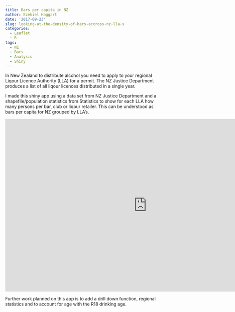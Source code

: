 ```yaml
---
title: Bars per capita in NZ
author: Ezekiel Haggart
date: '2017-09-23'
slug: looking-at-the-density-of-bars-accross-nz-lla-s
categories:
  - Leaflet
  - R
tags:
  - NZ
  - Bars
  - Analysis
  - Shiny
---
```


In New Zealand to distribute alcohol you need to apply to your regional  Liqour Licence Authority (LLA) for a permit. The NZ Justice Department produces a list of all liqour licences distributed in a single year. 


I made this shiny app using a data set from NZ Justice Department and a shapefile/population statistics from Statistics to show for each LLA how many persons per bar, club or liqour retailer. This can be understood as bars per capita for NZ grouped by LLA's. 

<iframe class="chart" src="https://ezekiel-h.shinyapps.io/Bars/" width="900" height="550" style="border: none;"></iframe>


Further work planned on this app is to add a drill down function, regional statistics and to account for age with the R18 drinking age. 